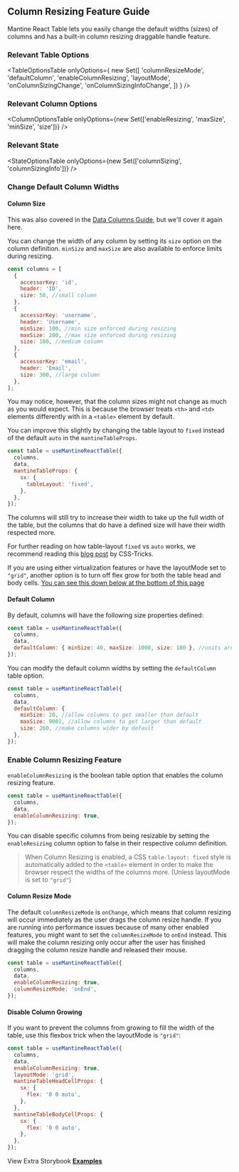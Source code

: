 
<Head>
  <title>Column Resizing Feature Guide - Mantine React Table Docs</title>
  <meta
    name="description"
    content="How to use and customize the column resizing features of Mantine React Table"
  />
</Head>

## Column Resizing Feature Guide

Mantine React Table lets you easily change the default widths (sizes) of columns and has a built-in column resizing draggable handle feature.

### Relevant Table Options

<TableOptionsTable
  onlyOptions={
    new Set([
      'columnResizeMode',
      'defaultColumn',
      'enableColumnResizing',
      'layoutMode',
      'onColumnSizingChange',
      'onColumnSizingInfoChange',
    ])
  }
/>

### Relevant Column Options

<ColumnOptionsTable
  onlyOptions={new Set(['enableResizing', 'maxSize', 'minSize', 'size'])}
/>

### Relevant State

<StateOptionsTable
  onlyOptions={new Set(['columnSizing', 'columnSizingInfo'])}
/>

### Change Default Column Widths

#### Column Size

This was also covered in the [Data Columns Guide](/docs/guides/data-columns), but we'll cover it again here.

You can change the width of any column by setting its `size` option on the column definition. `minSize` and `maxSize` are also available to enforce limits during resizing.

```jsx
const columns = [
  {
    accessorKey: 'id',
    header: 'ID',
    size: 50, //small column
  },
  {
    accessorKey: 'username',
    header: 'Username',
    minSize: 100, //min size enforced during resizing
    maxSize: 200, //max size enforced during resizing
    size: 180, //medium column
  },
  {
    accessorKey: 'email',
    header: 'Email',
    size: 300, //large column
  },
];
```

You may notice, however, that the column sizes might not change as much as you would expect. This is because the browser treats `<th>` and `<td>` elements differently with in a `<table>` element by default.

You can improve this slightly by changing the table layout to `fixed` instead of the default `auto` in the `mantineTableProps`.

```jsx
const table = useMantineReactTable({
  columns,
  data,
  mantineTableProps: {
    sx: {
      tableLayout: 'fixed',
    },
  },
});
```

The columns will still try to increase their width to take up the full width of the table, but the columns that do have a defined size will have their width respected more.

For further reading on how table-layout `fixed` vs `auto` works, we recommend reading this [blog post](https://css-tricks.com/almanac/properties/t/table-layout/) by CSS-Tricks.

If you are using either virtualization features or have the layoutMode set to `"grid"`, another option is to turn off flex grow for both the table head and body cells. [You can see this down below at the bottom of this page](#disable-column-growing)

#### Default Column

By default, columns will have the following size properties defined:

```jsx
const table = useMantineReactTable({
  columns,
  data,
  defaultColumn: { minSize: 40, maxSize: 1000, size: 180 }, //units are in px (these are the default values)
});
```

You can modify the default column widths by setting the `defaultColumn` table option.

```jsx
const table = useMantineReactTable({
  columns,
  data,
  defaultColumn: {
    minSize: 20, //allow columns to get smaller than default
    maxSize: 9001, //allow columns to get larger than default
    size: 260, //make columns wider by default
  },
});
```

### Enable Column Resizing Feature

`enableColumnResizing` is the boolean table option that enables the column resizing feature.

```jsx
const table = useMantineReactTable({
  columns,
  data,
  enableColumnResizing: true,
});
```

You can disable specific columns from being resizable by setting the `enableResizing` column option to false in their respective column definition.

> When Column Resizing is enabled, a CSS `table-layout: fixed` style is automatically added to the `<table>` element in order to make the browser respect the widths of the columns more. (Unless layoutMode is set to `"grid"`)

#### Column Resize Mode

The default `columnResizeMode` is `onChange`, which means that column resizing will occur immediately as the user drags the column resize handle. If you are running into performance issues because of many other enabled features, you might want to set the `columnResizeMode` to `onEnd` instead. This will make the column resizing only occur after the user has finished dragging the column resize handle and released their mouse.

```jsx
const table = useMantineReactTable({
  columns,
  data,
  enableColumnResizing: true,
  columnResizeMode: 'onEnd',
});
```

<Example />

#### Disable Column Growing

If you want to prevent the columns from growing to fill the width of the table, use this flexbox trick when the layoutMode is `"grid"`:

```jsx
const table = useMantineReactTable({
  columns,
  data,
  enableColumnResizing: true,
  layoutMode: 'grid',
  mantineTableHeadCellProps: {
    sx: {
      flex: '0 0 auto',
    },
  },
  mantineTableBodyCellProps: {
    sx: {
      flex: '0 0 auto',
    },
  },
});
```

<NoGrowExample />

View Extra Storybook **[Examples](https://www.mantine-react-table.dev/?path=/story/features-column-resizing-examples)**
